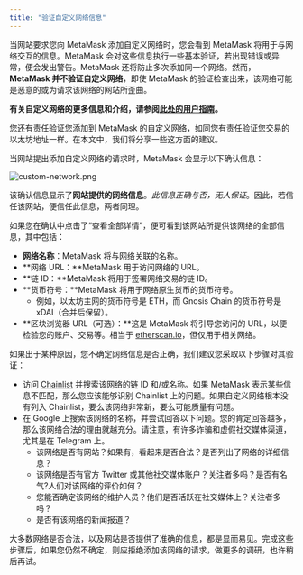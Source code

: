 ```yaml
---
title: "验证自定义网络信息"
---
```


当网站要求您向 MetaMask 添加自定义网络时，您会看到 MetaMask 将用于与网络交互的信息。MetaMask 会对这些信息执行一些基本验证，若出现错误或异常，便会发出警告。MetaMask 还将防止多次添加同一个网络。然而，**MetaMask 并不验证自定义网络**，即使 MetaMask 的验证检查出来，该网络可能是恶意的或为请求该网络的网站所歪曲。

**有关自定义网络的更多信息和介绍，请参阅[此处的用户指南](/networks-and-sidechains/managing-networks/user-guide-custom-networks-and-sidechains)。**

您还有责任验证您添加到 MetaMask 的自定义网络，如同您有责任验证您交易的以太坊地址一样。在本文中，我们将分享一些这方面的建议。

当网站提出添加自定义网络的请求时，MetaMask 会显示以下确认信息：

<div class="center-container">
  <div class="img-medium">
    <img
      src={
        require("../../../../../../img/i18n/legacy/custom-network.png").default
      }
      alt="custom-network.png"
    />
  </div>
</div>

该确认信息显示了**网站提供的网络信息**。_此信息正确与否，无人保证_。因此，若信任该网站，便信任此信息，两者同理。

如果您在确认中点击了“查看全部详情”，便可看到该网站所提供该网络的全部信息，其中包括：

- **网络名称**：MetaMask 将与网络关联的名称。
- **网络 URL：**MetaMask 用于访问网络的 URL。
- **链 ID：**MetaMask 将用于签署网络交易的链 ID。
- **货币符号：**MetaMask 将用于网络原生货币的货币符号。
  - 例如，以太坊主网的货币符号是 ETH，而 Gnosis Chain 的货币符号是 xDAI（合并后保留）。
- **区块浏览器 URL（可选）：**这是 MetaMask 将引导您访问的 URL，以便检验您的账户、交易等。相当于 [etherscan.io](https://etherscan.io)，但仅用于相关网络。

如果出于某种原因，您不确定网络信息是否正确，我们建议您采取以下步骤对其验证：

- 访问 [Chainlist](https://chainlist.wtf/) 并搜索该网络的链 ID 和/或名称。如果 MetaMask 表示某些信息不匹配，那么您应该能够识别 Chainlist 上的问题。如果自定义网络根本没有列入 Chainlist，要么该网络非常新，要么可能质量有问题。
- 在 Google 上搜索该网络的名称，并尝试回答以下问题。您的肯定回答越多，那么该网络合法的理由就越充分。请注意，有许多诈骗和虚假社交媒体渠道，尤其是在 Telegram 上。
  - 该网络是否有网站？如果有，看起来是否合法？是否列出了网络的详细信息？
  - 该网络是否有官方 Twitter 或其他社交媒体账户？关注者多吗？是否有名气?人们对该网络的评价如何？
  - 您能否确定该网络的维护人员？他们是否活跃在社交媒体上？关注者多吗？
  - 是否有该网络的新闻报道？

大多数网络是否合法，以及网站是否提供了准确的信息，都是显而易见。完成这些步骤后，如果您仍然不确定，则应拒绝添加该网络的请求，做更多的调研，也许稍后再试。
